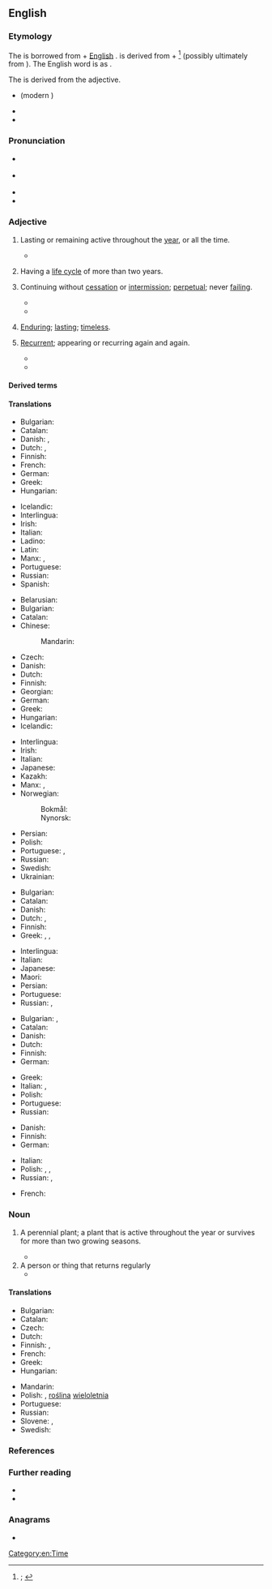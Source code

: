 ==English==
{{was wotd|2022|May|18}}

===Etymology===
{{root|en|ine-pro|*per-|id=fare|*h₂et-}}
The {{glossary|adjective}} is borrowed from {{bor|en|la|perennis|t=lasting through the whole year or for several years, perennial; continual, everlasting, perpetual}} + [[w:English language|English]] {{m|en|-al|pos={{glossary|suffix}} meaning ‘of or pertaining to’ forming adjectives}}. {{m|la||Perennis}} is derived from {{m|la|per-|t=completive or intensifying {{glossary|prefix}} with the sense of doing something all the way through or entirely}} + {{m|la|annus|t=year; season, time}}<ref>{{R:OED Online|pos=adj.'' and ''n|id=140686|date=March 2022|nodot=1}}; {{R:Lexico|pos=adj.'' and ''n}}</ref> (possibly ultimately from {{der|en|ine-pro|*h₂et-|t=to go}}). The English word is {{glossary|surface analysis|analysable}} as {{confix|en|per|ennial}}.

The {{glossary|noun}} is derived from the adjective.

{{rel-top|cognates}}
* {{cog|frm|pérenne}} (modern {{cog|fr|pérenne|t=lasting through the whole year, perennial}})
* {{cog|it|perenne|t=lasting for a long time}}
* {{cog|es|perenne|t=eternal; permanent; a perennial plant}}
{{rel-bottom}}

===Pronunciation===
* {{a|RP}} {{IPA|en|/pəˈɹɛn.ɪ.əl/}}
* {{a|GA}} {{IPA|en|/pəˈɹɛn.j(ə)l/|/pəˈɹɛn.i.əl/}}
* {{audio|en|En-us-perennial.ogg|Audio (GA)}}
* {{hyphenation|en|per|en|ni|al}}

===Adjective===
{{en-adj|-}}

# Lasting or remaining active throughout the [[year]], or all the time.
#: {{synonyms|en|q1=archaic or obsolete|perennal}}
#: {{coi|en|a '''perennial''' stream}}
#* {{quote-book|en|1876|{{w|Herman Melville}}|Clarel: A Poem and Pilgrimage in the Holy Land|section=[[s:Clarel/Part 3/Canto 1|Part 3 Canto 1]]|passage=That desert's age the gorge may prove,<br>Piercing profound the mountain bare;<br>Yet hardly churned out in the groove<br>By a '''perennial''' wear and tear<br>Of floods; nay, dry it shows within;<br>But twice a year the waters flow,}}
# {{lb|en|botany|of a plant}} Having a [[life cycle]] of more than two years.
#: {{cot|en|annual|biennial}}
# {{lb|en|figuratively}} Continuing without [[cessation]] or [[intermission]]; [[perpetual]]; never [[failing]].
#: {{syn|en|perpetual|permanent|unceasing}}
#* {{quote-book|en|year=1790|authorlink=Edmund Burke|first=Edmund|last=Burke|title=[[s:Reflections on the Revolution in France|Reflections on the Revolution in France]]|passage=The '''perennial''' existence of bodies corporate and their fortunes are things particularly suited to a man who has long views…}}
#* {{quote-text|en|1890||[[s:In Bohemia/The Three Queens|The Three Queens]]|passage=Morning and night men hastened to adore her,<br>And from her eyes Peace drew '''perennial''' youth.}}
# {{lb|en|figuratively}} [[enduring|Enduring]]; [[lasting]]; [[timeless]].
#: {{syn|en|timeless|everlasting|perpetual|Thesaurus:eternal}}
#: {{ux|en|His artwork has a '''perennial''' beauty.}}
# {{lb|en|figuratively}} [[recurrent|Recurrent]]; appearing or recurring again and again.
#: {{syn|en|recurring|repetitious|Thesaurus:repetitive}}
#: {{ux|en|Change is a '''perennial''' theme in politics.}}
#: {{coi|en|a '''perennial''' candidate}}
#* {{quote-book|en|1880|J. T. Denny|Horses and roads|chapter=[[s:Horses and roads/Chapter 14|Chapter 14]]|passage=Ludgate Hill is not Moirosi’s Mountain, but, after all, is only a gentle ascent of about half an inch in the foot, over a length of about two hundred yards, up which unshod omnibus horses would trot with a full load in any weather. Yet there it must remain, a chief thoroughfare in the heart of London, a '''perennial''' cause of complaint, and of fear, disgust, and injury to man and horse. It is of no use to keep eternally grumbling at it, or proposing inefficient remedies; it must be tackled in a rational manner by not irrationally opposing two slippery surfaces to each other, and then the difficulty would be vanquished.}}
#* {{quote-book|en|1886|{{w|Annie Besant}}|[[s:Life, Death, and Immortality|Life]]|passage=Of all the questions which, throughout the centuries, have escaped from the lips of man, there is none which has been asked with such persistence, none which has possessed interest more '''perennial''', than "Whence do I come? Whither shall I go?" Man's origin, man's hereafter, have ever been of intensest interest to man.}}

====Derived terms====
{{col4|en
|perennate
|perennation
|perennialism
|perennialist
|perenniality
|perennialization
|perennialize
|perennially
|perenniation
|perennity
}}

====Translations====
{{trans-top|lasting or remaining active throughout the year, or all the time}}
* Bulgarian: {{t|bg|целогодишен}}
* Catalan: {{t|ca|perenne}}
* Danish: {{t|da|helårlig}}, {{t+|da|evig}}
* Dutch: {{t|nl|gansjarig}}, {{t+|nl|eeuwig}}
* Finnish: {{t|fi|ympärivuotinen}}
* French: {{t+|fr|pérenne}}
* German: {{t+|de|ganzjährig}}
* Greek: {{t+|el|αέναος|m}}
* Hungarian: {{t+|hu|állandó}}
{{trans-mid}}
* Icelandic: {{t+|is|fjölær|m}}
* Interlingua: {{t|ia|perenne}}
* Irish: {{t|ga|ilbhliantúil}}
* Italian: {{t+|it|perenne}}
* Ladino: {{t|lad|siemprebive}}
* Latin: {{t|la|perennis}}
* Manx: {{t|gv|yl-vleeantagh}}, {{t|gv|yl-vleinoil}}
* Portuguese: {{t+|pt|perene}}
* Russian: {{t+|ru|круглогоди́чный}}
* Spanish: {{t+|es|perenne}}
{{trans-bottom}}

{{trans-top|(of a plant) Having a life cycle of more than two years}}
* Belarusian: {{t|be|шматгадо́вы}}
* Bulgarian: {{t+|bg|многогоди́шен}}
* Catalan: {{t|ca|perenne}}
* Chinese:
*: Mandarin: {{t+|cmn|多年生|tr=duōniánshēng}}
* Czech: {{t+|cs|trvalka|f}}
* Danish: {{t|da|flerårig}}
* Dutch: {{t+|nl|meerjarig}}
* Finnish: {{t+|fi|monivuotinen}}
* Georgian: {{t|ka|მრავალწლოვანი}}
* German: {{t+|de|mehrjährig}}
* Greek: {{t+|el|πολυετής}}
* Hungarian: {{t+|hu|évelő}}
* Icelandic: {{t+|is|fjölær|m}}
{{trans-mid}}
* Interlingua: {{t|ia|perenne}}
* Irish: {{t|ga|ilbhliantúil}}
* Italian: {{t+|it|perenne}}
* Japanese: {{t|ja|多年生|tr=たねんせいの, tanensei no|alt=多年生の}}
* Kazakh: {{t|kk|көпжылдық}}
* Manx: {{t|gv|yl-vleeantagh}}, {{t|gv|yl-vleinoil}}
* Norwegian:
*: Bokmål: {{t|nb|flerårig}}
*: Nynorsk: {{t|nn|fleirårig}}
* Persian: {{t+|fa|چندساله|tr=čand-sâle}}
* Polish: {{t+|pl|wieloletni|m}}
* Portuguese: {{t+|pt|perene}}, {{t+|pt|vivaz}}
* Russian: {{t+|ru|многоле́тний}}
* Swedish: {{t+|sv|flerårig}}
* Ukrainian: {{t+|uk|багаторі́чний}}
{{trans-bottom}}

{{trans-top|continuing without cessation or intermission; perpetual; permanent; unceasing; never failing}}
* Bulgarian: {{t+|bg|непрекъснат}}
* Catalan: {{t|ca|perenne}}
* Danish: {{t+|da|evig}}
* Dutch: {{t+|nl|voortdurend}}, {{t+|nl|eeuwig}}
* Finnish: {{t+|fi|jatkuva}}
* Greek: {{t+|el|αέναος|m}}, {{t+|el|αιώνιος|m}}, {{t+|el|διηνεκής|m|f}}
{{trans-mid}}
* Interlingua: {{t|ia|perenne}}
* Italian: {{t+|it|perpetuo}}
* Japanese: {{t+|ja|永続|tr=えいぞくする, eizoku suru|alt=永続する}}
* Maori: {{t|mi|tautini }}
* Persian: {{t+|fa|جاوید|tr=jâvid}}
* Portuguese: {{t+|pt|perene}}
* Russian: {{t+|ru|постоя́нный}}, {{t+|ru|ве́чный}}
{{trans-bottom}}

{{trans-top|enduring; lasting; timeless}}
* Bulgarian: {{t+|bg|траен}}, {{t+|bg|вечен}}
* Catalan: {{t|ca|perenne}}
* Danish: {{t+|da|evig}}
* Dutch: {{t+|nl|eeuwig}}
* Finnish: {{t+|fi|ajaton}}
* German: {{t+|de|dauerhaft}}
{{trans-mid}}
* Greek: {{t+|el|διηνεκής|m|f}}
* Italian: {{t+|it|perenne}}, {{t+|it|eterno}}
* Polish: {{t+|pl|odwieczny|m}}
* Portuguese: {{t+|pt|perene}}
* Russian: {{t+|ru|ве́чный}}
{{trans-bottom}}

{{trans-top|recurrent; appearing or recurring again and again}}
* Danish: {{t|da|tilbagevendende}}
* Finnish: {{t+|fi|toistuva}}
* German: {{t+|de|wiederkehrend}}
{{trans-mid}}
* Italian: {{t+|it|ricorrente}}
* Polish: {{t+|pl|częsty}}, {{t|pl|powracający}}, {{t|pl|powtarzający się|m}}
* Russian: {{t+|ru|повторя́ющийся}}, {{t+|ru|возвраща́ющийся}}
{{trans-bottom}}

{{checktrans-top}}
* French: {{t+check|fr|pérenne}}
{{trans-mid}}
{{trans-bottom}}

===Noun===
{{en-noun}}

# A perennial plant; a plant that is active throughout the year or survives for more than two growing seasons.
#: {{cot|en|annual|biennial|evergreen}}
#* {{quote-journal|en|January 1917|Robert F. Griggs|[[s:National Geographic Magazine/Volume 31/Number 1/The Valley of Ten Thousand Smokes|The Valley of Ten Thousand Smokes]]|{{w|National Geographic Magazine}}|passage=One would have supposed from the appearance of the country at the end of the first season after the eruption that practically all plants except the trees and bushes had been destroyed, and that revegetation must be due to new seedlings started on the ash. Such, however, is not the case. Excavation of the root systems of the new plants shows that they are old '''perennials''' which have come through the ash from the old soil.}}
# A person or thing that returns regularly
#* {{quote-web|en|date=June 21 2019|author=Sterling Whitaker|work=Taste of Country|title=Hottest Country Tours to See in Summer 2019 |passage=Some of the stars on our list are '''perennials''' who fill huge venues year after year after year, but there's also a returning superstar on our list of the hottest summer tours of 2019.|url=https://tasteofcountry.com/hottest-country-tours-summer-2019/?utm_source=tsmclip&utm_medium=referral}}

====Translations====
{{trans-top|perennial plant}}
* Bulgarian: {{t|bg|многогодишно растение}}
* Catalan: {{t|ca|perennifoli}}
* Czech: {{t+|cs|trvalka|f}}
* Dutch: {{t+|nl|meerjarig|alt=meerjarige}} {{t+|nl|plant|f}}
* Finnish: {{t+|fi|perenna}}, {{t|fi|[[monivuotinen]] [[kasvi]]}}
* French: {{t+|fr|vivace|m|f}}
* Greek: {{t+|el|πολυετές|n}}
* Hungarian: {{t+|hu|évelő}}
{{trans-mid}}
* Mandarin: {{t+|cmn|多年生|tr=duōniánshēng}}
* Polish: {{t+|pl|bylina|f}}, [[roślina]] [[wieloletnia]] {{g|f}}
* Portuguese: {{t|pt|[[planta]] [[perene]]|f}}
* Russian: {{t+|ru|многолетнее}} {{t+|ru|расте́ние|n}}
* Slovene: {{t|sl|trajnica}}, {{t|sl|večletna rastlina}}
* Swedish: {{t+|sv|perenn}}
{{trans-bottom}}

===References===
<references/>

===Further reading===
* {{pedia|perennial plant}}
* {{pedia|perennial (disambiguation)}}

===Anagrams===
* {{anagrams|en|a=aeeilnnpr|-prenaline}}

[[Category:en:Time]]